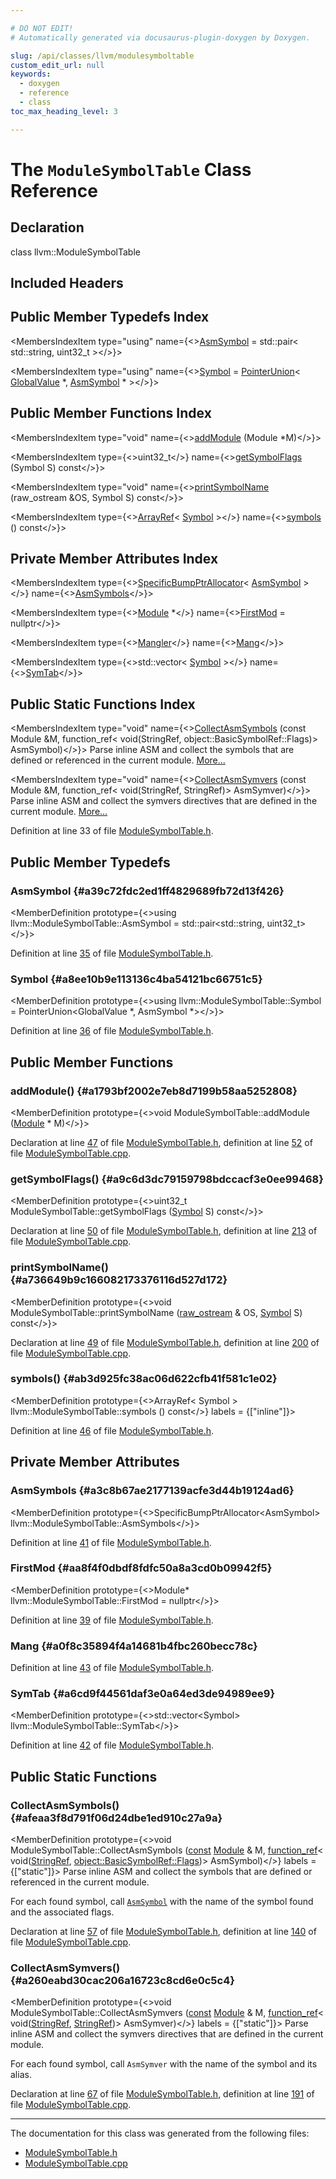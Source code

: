```yaml
---

# DO NOT EDIT!
# Automatically generated via docusaurus-plugin-doxygen by Doxygen.

slug: /api/classes/llvm/modulesymboltable
custom_edit_url: null
keywords:
  - doxygen
  - reference
  - class
toc_max_heading_level: 3

---
```





# The `ModuleSymbolTable` Class Reference

<DoxygenPage pluginConfig={pluginConfig}>



## Declaration

<CodeBlock>class llvm::ModuleSymbolTable</CodeBlock>

## Included Headers

<IncludesList>
<IncludesListItem
  filePath="llvm/Object/ModuleSymbolTable.h"
  permalink="/docs/api/files/include/include/llvm/include/llvm/object/modulesymboltable-h"
  isLocal="true" />
</IncludesList>

## Public Member Typedefs Index

<MembersIndex>

<MembersIndexItem
  type="using"
  name={<><a href="#a39c72fdc2ed1ff4829689fb72d13f426">AsmSymbol</a> = std::pair&lt; std::string, uint32&#95;t &gt;</>}>
</MembersIndexItem>

<MembersIndexItem
  type="using"
  name={<><a href="#a8ee10b9e113136c4ba54121bc66751c5">Symbol</a> = <a href="/docs/api/classes/llvm/pointerunion">PointerUnion</a>&lt; <a href="/docs/api/classes/llvm/globalvalue">GlobalValue</a> &#42;, <a href="#a39c72fdc2ed1ff4829689fb72d13f426">AsmSymbol</a> &#42; &gt;</>}>
</MembersIndexItem>

</MembersIndex>

## Public Member Functions Index

<MembersIndex>

<MembersIndexItem
  type="void"
  name={<><a href="#a1793bf2002e7eb8d7199b58aa5252808">addModule</a> (Module &#42;M)</>}>
</MembersIndexItem>

<MembersIndexItem
  type={<>uint32&#95;t</>}
  name={<><a href="#a9c6d3dc79159798bdccacf3e0ee99468">getSymbolFlags</a> (Symbol S) const</>}>
</MembersIndexItem>

<MembersIndexItem
  type="void"
  name={<><a href="#a736649b9c166082173376116d527d172">printSymbolName</a> (raw&#95;ostream &amp;OS, Symbol S) const</>}>
</MembersIndexItem>

<MembersIndexItem
  type={<><a href="/docs/api/classes/llvm/arrayref">ArrayRef</a>&lt; <a href="#a8ee10b9e113136c4ba54121bc66751c5">Symbol</a> &gt;</>}
  name={<><a href="#ab3d925fc38ac06d622cfb41f581c1e02">symbols</a> () const</>}>
</MembersIndexItem>

</MembersIndex>

## Private Member Attributes Index

<MembersIndex>

<MembersIndexItem
  type={<><a href="/docs/api/classes/llvm/specificbumpptrallocator">SpecificBumpPtrAllocator</a>&lt; <a href="#a39c72fdc2ed1ff4829689fb72d13f426">AsmSymbol</a> &gt;</>}
  name={<><a href="#a3c8b67ae2177139acfe3d44b19124ad6">AsmSymbols</a></>}>
</MembersIndexItem>

<MembersIndexItem
  type={<><a href="/docs/api/classes/llvm/module">Module</a> &#42;</>}
  name={<><a href="#aa8f4f0dbdf8fdfc50a8a3cd0b09942f5">FirstMod</a> = nullptr</>}>
</MembersIndexItem>

<MembersIndexItem
  type={<><a href="/docs/api/classes/llvm/mangler">Mangler</a></>}
  name={<><a href="#a0f8c35894f4a14681b4fbc260becc78c">Mang</a></>}>
</MembersIndexItem>

<MembersIndexItem
  type={<>std::vector&lt; <a href="#a8ee10b9e113136c4ba54121bc66751c5">Symbol</a> &gt;</>}
  name={<><a href="#a6cd9f44561daf3e0a64ed3de94989ee9">SymTab</a></>}>
</MembersIndexItem>

</MembersIndex>

## Public Static Functions Index

<MembersIndex>

<MembersIndexItem
  type="void"
  name={<><a href="#afeaa3f8d791f06d24dbe1ed910c27a9a">CollectAsmSymbols</a> (const Module &amp;M, function&#95;ref&lt; void(StringRef, object::BasicSymbolRef::Flags)&gt; AsmSymbol)</>}>
Parse inline ASM and collect the symbols that are defined or referenced in the current module. <a href="#afeaa3f8d791f06d24dbe1ed910c27a9a">More...</a>
</MembersIndexItem>

<MembersIndexItem
  type="void"
  name={<><a href="#a260eabd30cac206a16723c8cd6e0c5c4">CollectAsmSymvers</a> (const Module &amp;M, function&#95;ref&lt; void(StringRef, StringRef)&gt; AsmSymver)</>}>
Parse inline ASM and collect the symvers directives that are defined in the current module. <a href="#a260eabd30cac206a16723c8cd6e0c5c4">More...</a>
</MembersIndexItem>

</MembersIndex>


Definition at line 33 of file <a href="/docs/api/files/include/include/llvm/include/llvm/object/modulesymboltable-h">ModuleSymbolTable.h</a>.

<SectionDefinition>

## Public Member Typedefs

### AsmSymbol {#a39c72fdc2ed1ff4829689fb72d13f426}

<MemberDefinition
  prototype={<>using llvm::ModuleSymbolTable::AsmSymbol =  std::pair&lt;std::string, uint32&#95;t&gt;</>}>

Definition at line <a href="/docs/api/files/include/include/llvm/include/llvm/object/modulesymboltable-h/#l00035">35</a> of file <a href="/docs/api/files/include/include/llvm/include/llvm/object/modulesymboltable-h">ModuleSymbolTable.h</a>.
</MemberDefinition>

### Symbol {#a8ee10b9e113136c4ba54121bc66751c5}

<MemberDefinition
  prototype={<>using llvm::ModuleSymbolTable::Symbol =  PointerUnion&lt;GlobalValue &#42;, AsmSymbol &#42;&gt;</>}>

Definition at line <a href="/docs/api/files/include/include/llvm/include/llvm/object/modulesymboltable-h/#l00036">36</a> of file <a href="/docs/api/files/include/include/llvm/include/llvm/object/modulesymboltable-h">ModuleSymbolTable.h</a>.
</MemberDefinition>

</SectionDefinition>

<SectionDefinition>

## Public Member Functions

### addModule() {#a1793bf2002e7eb8d7199b58aa5252808}

<MemberDefinition
  prototype={<>void ModuleSymbolTable::addModule (<a href="/docs/api/classes/llvm/module">Module</a> &#42; M)</>}>

Declaration at line <a href="/docs/api/files/include/include/llvm/include/llvm/object/modulesymboltable-h/#l00047">47</a> of file <a href="/docs/api/files/include/include/llvm/include/llvm/object/modulesymboltable-h">ModuleSymbolTable.h</a>, definition at line <a href="/docs/api/files/lib/lib/object/modulesymboltable-cpp/#l00052">52</a> of file <a href="/docs/api/files/lib/lib/object/modulesymboltable-cpp">ModuleSymbolTable.cpp</a>.
</MemberDefinition>

### getSymbolFlags() {#a9c6d3dc79159798bdccacf3e0ee99468}

<MemberDefinition
  prototype={<>uint32&#95;t ModuleSymbolTable::getSymbolFlags (<a href="#a8ee10b9e113136c4ba54121bc66751c5">Symbol</a> S) const</>}>

Declaration at line <a href="/docs/api/files/include/include/llvm/include/llvm/object/modulesymboltable-h/#l00050">50</a> of file <a href="/docs/api/files/include/include/llvm/include/llvm/object/modulesymboltable-h">ModuleSymbolTable.h</a>, definition at line <a href="/docs/api/files/lib/lib/object/modulesymboltable-cpp/#l00213">213</a> of file <a href="/docs/api/files/lib/lib/object/modulesymboltable-cpp">ModuleSymbolTable.cpp</a>.
</MemberDefinition>

### printSymbolName() {#a736649b9c166082173376116d527d172}

<MemberDefinition
  prototype={<>void ModuleSymbolTable::printSymbolName (<a href="/docs/api/classes/llvm/raw-ostream">raw&#95;ostream</a> &amp; OS, <a href="#a8ee10b9e113136c4ba54121bc66751c5">Symbol</a> S) const</>}>

Declaration at line <a href="/docs/api/files/include/include/llvm/include/llvm/object/modulesymboltable-h/#l00049">49</a> of file <a href="/docs/api/files/include/include/llvm/include/llvm/object/modulesymboltable-h">ModuleSymbolTable.h</a>, definition at line <a href="/docs/api/files/lib/lib/object/modulesymboltable-cpp/#l00200">200</a> of file <a href="/docs/api/files/lib/lib/object/modulesymboltable-cpp">ModuleSymbolTable.cpp</a>.
</MemberDefinition>

### symbols() {#ab3d925fc38ac06d622cfb41f581c1e02}

<MemberDefinition
  prototype={<>ArrayRef&lt; Symbol &gt; llvm::ModuleSymbolTable::symbols () const</>}
  labels = {["inline"]}>

Definition at line <a href="/docs/api/files/include/include/llvm/include/llvm/object/modulesymboltable-h/#l00046">46</a> of file <a href="/docs/api/files/include/include/llvm/include/llvm/object/modulesymboltable-h">ModuleSymbolTable.h</a>.
</MemberDefinition>

</SectionDefinition>

<SectionDefinition>

## Private Member Attributes

### AsmSymbols {#a3c8b67ae2177139acfe3d44b19124ad6}

<MemberDefinition
  prototype={<>SpecificBumpPtrAllocator&lt;AsmSymbol&gt; llvm::ModuleSymbolTable::AsmSymbols</>}>

Definition at line <a href="/docs/api/files/include/include/llvm/include/llvm/object/modulesymboltable-h/#l00041">41</a> of file <a href="/docs/api/files/include/include/llvm/include/llvm/object/modulesymboltable-h">ModuleSymbolTable.h</a>.
</MemberDefinition>

### FirstMod {#aa8f4f0dbdf8fdfc50a8a3cd0b09942f5}

<MemberDefinition
  prototype={<>Module&#42; llvm::ModuleSymbolTable::FirstMod = nullptr</>}>

Definition at line <a href="/docs/api/files/include/include/llvm/include/llvm/object/modulesymboltable-h/#l00039">39</a> of file <a href="/docs/api/files/include/include/llvm/include/llvm/object/modulesymboltable-h">ModuleSymbolTable.h</a>.
</MemberDefinition>

### Mang {#a0f8c35894f4a14681b4fbc260becc78c}

<MemberDefinition
  prototype="Mangler llvm::ModuleSymbolTable::Mang">

Definition at line <a href="/docs/api/files/include/include/llvm/include/llvm/object/modulesymboltable-h/#l00043">43</a> of file <a href="/docs/api/files/include/include/llvm/include/llvm/object/modulesymboltable-h">ModuleSymbolTable.h</a>.
</MemberDefinition>

### SymTab {#a6cd9f44561daf3e0a64ed3de94989ee9}

<MemberDefinition
  prototype={<>std::vector&lt;Symbol&gt; llvm::ModuleSymbolTable::SymTab</>}>

Definition at line <a href="/docs/api/files/include/include/llvm/include/llvm/object/modulesymboltable-h/#l00042">42</a> of file <a href="/docs/api/files/include/include/llvm/include/llvm/object/modulesymboltable-h">ModuleSymbolTable.h</a>.
</MemberDefinition>

</SectionDefinition>

<SectionDefinition>

## Public Static Functions

### CollectAsmSymbols() {#afeaa3f8d791f06d24dbe1ed910c27a9a}

<MemberDefinition
  prototype={<>void ModuleSymbolTable::CollectAsmSymbols (<a href="/docs/api/files/lib/lib/target/lib/target/aarch64/aarch64promoteconstant-cpp/#a90f8350fecae261c25be85d38b451bff">const</a> <a href="/docs/api/classes/llvm/module">Module</a> &amp; M, <a href="/docs/api/classes/llvm/function-ref">function&#95;ref</a>&lt; void(<a href="/docs/api/classes/llvm/stringref">StringRef</a>, <a href="/docs/api/classes/llvm/object/basicsymbolref/#a9004a106627deafd45a7c95ee497d431">object::BasicSymbolRef::Flags</a>)&gt; AsmSymbol)</>}
  labels = {["static"]}>
Parse inline ASM and collect the symbols that are defined or referenced in the current module.

For each found symbol, call <code><a href="#a39c72fdc2ed1ff4829689fb72d13f426">AsmSymbol</a></code> with the name of the symbol found and the associated flags.

Declaration at line <a href="/docs/api/files/include/include/llvm/include/llvm/object/modulesymboltable-h/#l00057">57</a> of file <a href="/docs/api/files/include/include/llvm/include/llvm/object/modulesymboltable-h">ModuleSymbolTable.h</a>, definition at line <a href="/docs/api/files/lib/lib/object/modulesymboltable-cpp/#l00140">140</a> of file <a href="/docs/api/files/lib/lib/object/modulesymboltable-cpp">ModuleSymbolTable.cpp</a>.
</MemberDefinition>

### CollectAsmSymvers() {#a260eabd30cac206a16723c8cd6e0c5c4}

<MemberDefinition
  prototype={<>void ModuleSymbolTable::CollectAsmSymvers (<a href="/docs/api/files/lib/lib/target/lib/target/aarch64/aarch64promoteconstant-cpp/#a90f8350fecae261c25be85d38b451bff">const</a> <a href="/docs/api/classes/llvm/module">Module</a> &amp; M, <a href="/docs/api/classes/llvm/function-ref">function&#95;ref</a>&lt; void(<a href="/docs/api/classes/llvm/stringref">StringRef</a>, <a href="/docs/api/classes/llvm/stringref">StringRef</a>)&gt; AsmSymver)</>}
  labels = {["static"]}>
Parse inline ASM and collect the symvers directives that are defined in the current module.

For each found symbol, call <code>AsmSymver</code> with the name of the symbol and its alias.

Declaration at line <a href="/docs/api/files/include/include/llvm/include/llvm/object/modulesymboltable-h/#l00067">67</a> of file <a href="/docs/api/files/include/include/llvm/include/llvm/object/modulesymboltable-h">ModuleSymbolTable.h</a>, definition at line <a href="/docs/api/files/lib/lib/object/modulesymboltable-cpp/#l00191">191</a> of file <a href="/docs/api/files/lib/lib/object/modulesymboltable-cpp">ModuleSymbolTable.cpp</a>.
</MemberDefinition>

</SectionDefinition>

<hr/>

The documentation for this class was generated from the following files:

<ul>
<li><a href="/docs/api/files/include/include/llvm/include/llvm/object/modulesymboltable-h">ModuleSymbolTable.h</a></li>
<li><a href="/docs/api/files/lib/lib/object/modulesymboltable-cpp">ModuleSymbolTable.cpp</a></li>
</ul>

</DoxygenPage>

